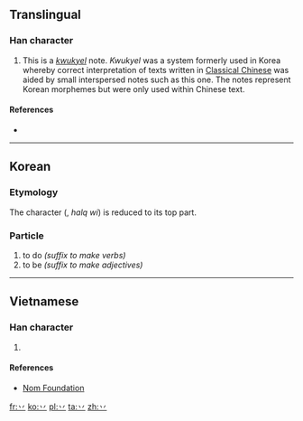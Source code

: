 {{also|䒑}}
==Translingual==
{{stroke order|type=animate}}

===Han character===
{{Han char|rn=3|rad=丶|as=01|sn=2|four=|canj=戈竹 (IH), X戈竹 (XIH)|ids=⿰[[丶]][[丿]]}}

# This is a ''[[kwukyel]]'' note. ''Kwukyel'' was a system formerly used in Korea whereby correct interpretation of texts written in [[w:Classical Chinese|Classical Chinese]] was aided by small interspersed notes such as this one. The notes represent Korean morphemes but were only used within Chinese text.

====References====
* {{Han ref|kx=0080.121|dj=0162.211|hdz=10042.091|uh=4E37|ud=20023}}

----

==Korean==

===Etymology===
The character <big>{{Hant|lang=ko|[[為]]([[爲]])}}</big> (<big>{{lang|ko|위}}</big>, ''halq wi'') is reduced to its top part.

===Particle===
{{ko-pos|particle|hangeul=[[하]]|y=ha, [[Middle Korean]] ho|rv=ha|mr=ha}}

# to do ''(suffix to make verbs)''
# to be ''(suffix to make adjectives)''

----

==Vietnamese==

===Han character===
{{vi-hantu|[[bát]]|rs=丶01}}

# {{defn|lang=vi|sort=丶01}}

====References====
*[http://nomfoundation.org/common/nom_details.php?codepoint=4e37 Nom Foundation]

[[fr:丷]]
[[ko:丷]]
[[pl:丷]]
[[ta:丷]]
[[zh:丷]]